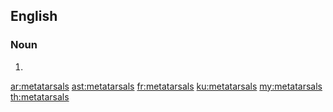 ==English==

===Noun===
{{head|en|noun plural form}}

# {{plural of|metatarsal|lang=en}}

[[ar:metatarsals]]
[[ast:metatarsals]]
[[fr:metatarsals]]
[[ku:metatarsals]]
[[my:metatarsals]]
[[th:metatarsals]]
